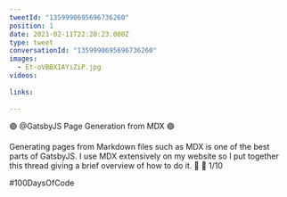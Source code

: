 ```yaml
---
tweetId: "1359990695696736260"
position: 1
date: 2021-02-11T22:20:23.000Z
type: tweet
conversationId: "1359990695696736260"
images:
  - Et-oVBBXIAYiZiP.jpg
videos:
  
links:
  
---
```

🟣 @GatsbyJS Page Generation from MDX 🟣

Generating pages from Markdown files such as MDX is one of the best parts of GatsbyJS. I use MDX extensively on my website so I put together this thread giving a brief overview of how to do it. 🔽  🧵 1/10

#100DaysOfCode 
